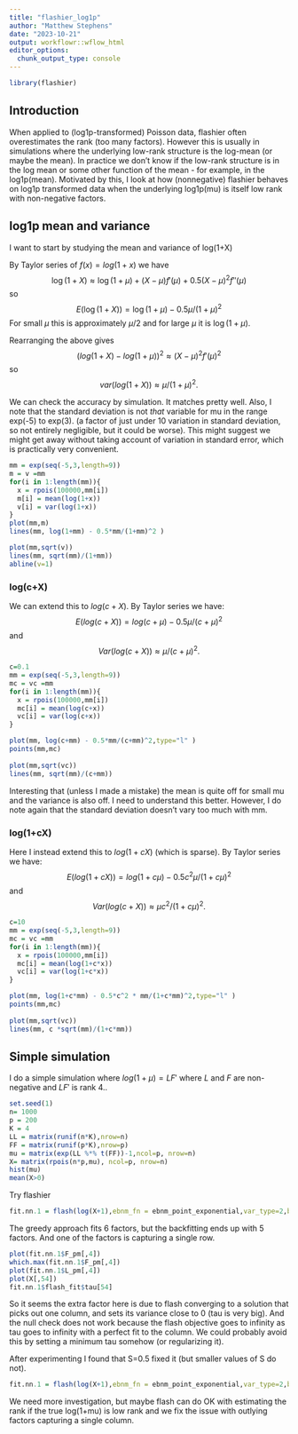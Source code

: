 ```yaml
---
title: "flashier_log1p"
author: "Matthew Stephens"
date: "2023-10-21"
output: workflowr::wflow_html
editor_options:
  chunk_output_type: console
---
```


```r
library(flashier)
```

## Introduction

When applied to (log1p-transformed) Poisson data, flashier often overestimates the rank (too many factors). However this is usually
in simulations where the underlying low-rank structure is the log-mean
(or maybe the mean). In practice we don't know if the low-rank
structure is in the log mean or some other function of the mean -
for example, in the log1p(mean). Motivated by this,
 I look at how (nonnegative) flashier behaves on log1p transformed data when the underlying log1p(mu) is itself low rank with non-negative factors.

## log1p mean and variance

I want to start by studying the mean and variance of log(1+X)

By Taylor series of $f(x) = log(1+x)$ we have
$$\log(1+X) \approx \log(1+\mu) + (X-\mu)f'(\mu) + 0.5 (X-\mu)^2 f''(\mu)$$ 
so
$$E(\log(1+X)) = \log(1+\mu) - 0.5 \mu/(1+\mu)^2$$
For small $\mu$ this is approximately $\mu/2$ and for large $\mu$ it is $\log(1+\mu)$.

Rearranging the above gives
$$(log(1+X) - log(1+\mu))^2 \approx (X-\mu)^2 f'(\mu)^2$$
so
$$var(log(1+X)) \approx \mu/(1+\mu)^2.$$

We can check the accuracy by simulation. It matches pretty well.  Also, I note that the standard deviation is not *that* variable for mu in the range exp(-5) to exp(3). (a factor of just under 10 variation in standard deviation, so not entirely negligible, but it could be worse). 
This might suggest we might get away without taking account of variation in standard error, which is practically very convenient.

```r
mm = exp(seq(-5,3,length=9))
m = v =mm
for(i in 1:length(mm)){
  x = rpois(100000,mm[i])
  m[i] = mean(log(1+x))
  v[i] = var(log(1+x))
}
plot(mm,m)
lines(mm, log(1+mm) - 0.5*mm/(1+mm)^2 )

plot(mm,sqrt(v))
lines(mm, sqrt(mm)/(1+mm))
abline(v=1)
```


### log(c+X)

We can extend this to $log(c+X)$. By Taylor series we have:
$$E(log(c+X)) = log(c+\mu) - 0.5 \mu/(c+\mu)^2$$
and
$$Var(log(c+X)) \approx \mu/(c+\mu)^2.$$

```r
c=0.1
mm = exp(seq(-5,3,length=9))
mc = vc =mm
for(i in 1:length(mm)){
  x = rpois(100000,mm[i])
  mc[i] = mean(log(c+x))
  vc[i] = var(log(c+x))
}

plot(mm, log(c+mm) - 0.5*mm/(c+mm)^2,type="l" )
points(mm,mc)
    
plot(mm,sqrt(vc))
lines(mm, sqrt(mm)/(c+mm))
```

Interesting that (unless I made a mistake) the mean is quite off for
small mu and the variance is also off.
I need to understand this better.
However, I do note again that the standard deviation doesn't vary too much with mm.


### log(1+cX)

Here I instead extend this to $log(1+cX)$ (which is sparse). 
By Taylor series we have:
$$E(log(1+cX)) = log(1+c\mu) - 0.5 c^2 \mu /(1+c\mu)^2$$
and
$$Var(log(c+X)) \approx \mu c^2/(1+c\mu)^2.$$

```r
c=10
mm = exp(seq(-5,3,length=9))
mc = vc =mm
for(i in 1:length(mm)){
  x = rpois(100000,mm[i])
  mc[i] = mean(log(1+c*x))
  vc[i] = var(log(1+c*x))
}

plot(mm, log(1+c*mm) - 0.5*c^2 * mm/(1+c*mm)^2,type="l" )
points(mm,mc)
    
plot(mm,sqrt(vc))
lines(mm, c *sqrt(mm)/(1+c*mm))
```



## Simple simulation

I do a simple simulation where $log(1+\mu) =LF'$ where $L$ and $F$ are non-negative
and $LF'$ is rank 4..

```r
set.seed(1)
n= 1000
p = 200
K = 4
LL = matrix(runif(n*K),nrow=n)
FF = matrix(runif(p*K),nrow=p)
mu = matrix(exp(LL %*% t(FF))-1,ncol=p, nrow=n)
X= matrix(rpois(n*p,mu), ncol=p, nrow=n)
hist(mu)
mean(X>0)
```

Try flashier
```r
fit.nn.1 = flash(log(X+1),ebnm_fn = ebnm_point_exponential,var_type=2,backfit=TRUE)
```
The greedy approach fits 6 factors, but the backfitting ends up
with 5 factors. And one of the factors is capturing a single row.

```r
plot(fit.nn.1$F_pm[,4])
which.max(fit.nn.1$F_pm[,4])
plot(fit.nn.1$L_pm[,4])
plot(X[,54])
fit.nn.1$flash_fit$tau[54]
```

So it seems the extra factor here is due to flash converging to a solution
that picks out one column, and sets its variance close to 0 (tau is very big). And the null check does not work because the flash objective goes
to infinity as tau goes to infinity with a perfect fit to the column. We could probably avoid this by setting a minimum tau somehow (or regularizing it).

After experimenting I found that S=0.5 fixed it (but smaller values of S do not).
```r
fit.nn.1 = flash(log(X+1),ebnm_fn = ebnm_point_exponential,var_type=2,backfit=TRUE, S=0.5)
```

We need more investigation, but maybe flash can do OK with
estimating the rank if the true log(1+mu) is low rank and we fix the
issue with outlying factors capturing a single column.



